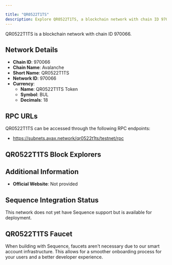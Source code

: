```yaml
---

title: "QR0522T1TS"
description: Explore QR0522T1TS, a blockchain network with chain ID 970066. Learn about its native currency, QR0522T1TS Token, and how to interact with the network.
---
```




QR0522T1TS is a blockchain network with chain ID 970066.

## Network Details

- **Chain ID**: 970066
- **Chain Name**: Avalanche
- **Short Name**: QR0522T1TS
- **Network ID**: 970066
- **Currency**: 
  - **Name**: QR0522T1TS Token
  - **Symbol**: BUL
  - **Decimals**: 18

## RPC URLs

QR0522T1TS can be accessed through the following RPC endpoints:

- https://subnets.avax.network/qr0522t1ts/testnet/rpc

## QR0522T1TS Block Explorers



## Additional Information

- **Official Website**: Not provided

## Sequence Integration Status

This network does not yet have Sequence support but is available for deployment.

## QR0522T1TS Faucet

When building with Sequence, faucets aren't necessary due to our smart account infrastructure. This allows for a smoother onboarding process for your users and a better developer experience.
